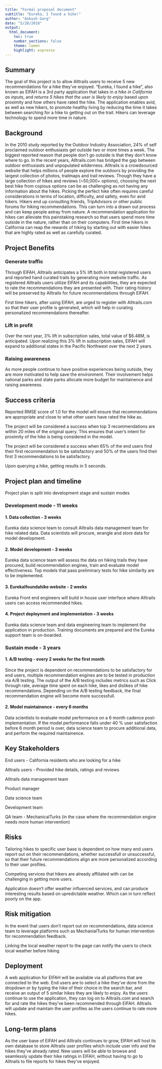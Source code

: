 ```yaml
---
title: "Formal proposal document"
subtitle: "Eureka, I found a hike!"
author: "Ankush Garg"
date: "5/28/2018"
output: 
  html_document:
    toc: true
    number_sections: false
    theme: lumen
    highlight: espresso
---
```


## Summary

The goal of this project is to allow Alltrails users to receive 5 new recommendations for a hike they've enjoyed. "Eureka, I found a hike", also known as EIFAH is a 3rd party application that takes in *a hike in California as inputs*, and *returns 5 hikes that the user is likely to enjoy* based upon proximity and how others have rated the hike. The application enables avid, as well as new hikers, to promote healthy living by reducing the time it takes between searching for a hike to getting out on the trail. Hikers can leverage technology to spend more time in nature. 

## Background

In the 2010 study reported by the Outdoor Industry Association, 24% of self proclaimed outdoor enthusiasts get outside two or more times a week. The biggest reported reason that people don't go outside is that they don't know where to go. In the recent years, Alltrails.com has bridged the gap between outdoor enthusiasts and unpopulated wilderness. Alltrails is a crowdsourced website that helps millions of people explore the outdoors by providing the largest collection of photos, trailmaps and trail reviews. Though they have a large collection of hikes and reviews (~50,000+ options), choosing the next best hike from copious options can be as challenging as not having any information about the hikes. Picking the perfect hike often requires careful considerations in terms of location, difficulty, and safety, even for avid hikers. Hikers end up consulting friends, TripAdvisors or other public forums for hiking recommendations. This can turn into a drawn out process and can keep people astray from nature. A recommendation application for hikes can alleviate this painstaking research so that users spend more time outside in the nature, rather than on their computers. First time hikers in California can reap the rewards of hiking by starting out with easier hikes that are highly rated as well as carefully curated. 

## Project Benefits 

### Generate traffic 

Through EIFAH, Alltrails anticipates a 5% lift both in total registered users and reported hand curated trails by generating more website traffic. As registered Alltrails users utilize EIFAH and its capabilities, they are expected to rate the recommendations they are presented with. Their rating history will be preserved by Alltrails for future recommendations through EIFAH. 

First time hikers, after using EIFAH, are urged to register with Alltrails.com so that their user profile is generated, which will help in curating personalized recommendations thereafter.  

### Lift in profit 

Over the next year, 3% lift in subscription sales, total value of $6.48M, is anticipated. Upon realizing this 3% lift in subscription sales, EIFAH will expand to additional states in the Pacific Northwest over the next 2 years. 

### Raising awareness

As more people continue to have positive experiences being outside, they are more motivated to help save the environment. Their involvement helps national parks and state parks allocate more budget for maintainence and raising awareness. 

## Success criteria 

Reported RMSE score of 1.0 for the model will ensure that recommendations are appropriate and close to what other users have rated the hike as.  

The project will be considered a success when top 3 recommendations are within 20 miles of the original query. This ensures that user's intent for proximity of the hike is being considered in the model.

The project will be considered a success when 65% of the end users find their first recommendation to be satisfactory and 50% of the users find their first 3 recommendations to be satisfactory. 

Upon querying a hike, getting results in 5 seconds.

## Project plan and timeline

Project plan is split into development stage and sustain modes

### Development mode - 11 weeks

#### 1. Data collection - 3 weeks
Eureka data science team to consult Alltrails data management team for hike related data. Data scientists will procure, wrangle and store data for model development. 

#### 2. Model development - 3 weeks
Eureka data science team will assess the data on hiking trails they have procured, build recommendation engines, train and evaluate model effectiveness. Top models that pass preliminary tests for hike similarity are to be implemented.

#### 3. EurekaIfoundahike website - 2 weeks
Eureka Front end engineers will build in house user interface where Alltrails users can access recommended hikes. 

#### 4. Project deployment and implementation - 3 weeks
Eureka data science team and data engineering team to implement the application in production. Training documents are prepared and the Eureka support team is on-boarded. 

### Sustain mode - 3 years

#### 1. A/B testing - every 2 weeks for the first month
Since the project is dependent on recommendations to be satisfactory for end users, multiple recommendation engines are to be tested in production via A/B testing. The output of the A/B testing includes metrics such as Click through rate, average time spent on each hike, likes and dislikes of hike recommendations. Depending on the A/B testing feedback, the final recommendation engine will become more successfull. 

#### 2. Model maintainence - every 6 months  
Data scientists to evaluate model performance on a 6 month cadence post-implementation. If the model performance falls under 40 % user satisfaction before 6 month period is over, data science team to procure additional data, and perform the required maintainence. 
 

## Key Stakeholders

End users - California residents who are looking for a hike

Alltrails users - Provided hike details, ratings and reviews 

Alltrails data management team

Product manager

Data science team 

Development team 

QA team - MechanicalTurks (in the case where the recommendation engine needs more human intervention)

## Risks

Tailoring hikes to specific user base is dependent on how many end users report out on their recommendations, whether successfull or unsuccessful, so that their future recommendations align are more personalized according to their user profiles.  

Competing services that hikers are already affiliated with can be challenging in getting more users. 

Application doesn't offer weather influenced services, and can produce interesting results based on upredictable weather. Which can in turn reflect poorly on the app.  

## Risk mitigation

In the event that users don't report out on recommendations, data science team to leverage platforms such as MechanialTurks for human intervention for recommendation feedback. 

Linking the local weather report to the page can notify the users to check local weather before hiking

## Deployment 

A web application for EIFAH will be available via all platforms that are connected to the web. End users are to select a hike they've done from the dropdown or by typing the hike of their choice in the search bar, and receive an output of 5 similar hikes they are likely to enjoy. As the users continue to use the application, they can log on to Alltrails.com and search for and rate the hikes they've been recommended through EIFAH. Alltrails will update and maintain the user profiles as the users continue to rate more hikes. 

## Long-term plans

As the user base of EIFAH and Alltrails continues to grow, EIFAH will host its own database to store Alltrails user profiles which include user info and the hikes they've already rated. New users will be able to browse and seamlessly update their hike ratings in EIFAH, without having to go to Alltrails to file reports for hikes they've enjoyed. 
